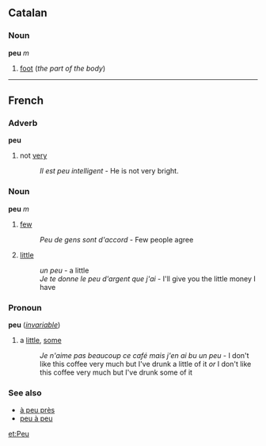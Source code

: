 ==Catalan==
===Noun===
'''peu''' ''m''

#[[foot]] (''the part of the body'')

----
==French==
===Adverb===
'''peu'''

#not [[very]]
#:''Il est peu intelligent'' - He is not very bright.

===Noun===
'''peu''' ''m''

#[[few]]
#:''Peu de gens sont d'accord'' - Few people agree
#[[little]]
#:''un peu'' - a little
#:''Je te donne le peu d'argent que j'ai'' - I'll give you the little money I have

===Pronoun===
'''peu''' (''[[invariable]]'')

#a [[little]], [[some]]
#:''Je n'aime pas beaucoup ce café mais j'en ai bu un peu'' - I don't like this coffee very much but I've drunk a little of it ''or'' I don't like this coffee very much but I've drunk some of it

===See also===
*[[à peu près]]
*[[peu à peu]]

[[et:Peu]]